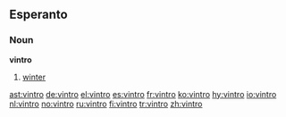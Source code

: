 ==Esperanto==
===Noun===
'''vintro'''
# [[winter]]

[[ast:vintro]]
[[de:vintro]]
[[el:vintro]]
[[es:vintro]]
[[fr:vintro]]
[[ko:vintro]]
[[hy:vintro]]
[[io:vintro]]
[[nl:vintro]]
[[no:vintro]]
[[ru:vintro]]
[[fi:vintro]]
[[tr:vintro]]
[[zh:vintro]]
